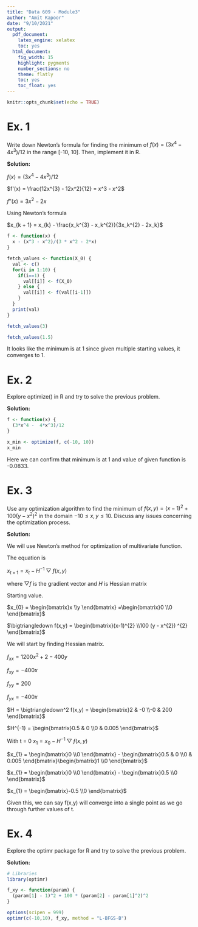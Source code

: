 ```yaml
---
title: "Data 609 - Module3"
author: "Amit Kapoor"
date: "9/10/2021"
output:
  pdf_document:
    latex_engine: xelatex
    toc: yes
  html_document:
    fig_width: 15
    highlight: pygments
    number_sections: no
    theme: flatly
    toc: yes
    toc_float: yes
---
```


```r
knitr::opts_chunk$set(echo = TRUE)
```



# Ex. 1
Write down Newton's formula for finding the minimum of $f(x) =  (3x^{4} -  4x^{3}) / 12$ in the range [-10, 10]. Then, implement it in R.

**Solution:**

$f(x) =  (3x^{4} -  4x^{3}) / 12$

$f'(x) = \frac{12x^{3} - 12x^2}{12} =  x^3 - x^2$

$f''(x) = 3x^2 - 2x$

Using Newton's formula

$x_{k  + 1} =  x_{k} -  \frac{x_k^{3} - x_k^{2}}{3x_k^{2} - 2x_k}$

```r

f <- function(x) {
  x - (x^3 - x^2)/(3 * x^2 - 2*x)
}

fetch_values <- function(X_0) {
  val <- c()
  for(i in 1:10) {
    if(i==1) {
      val[[i]] <- f(X_0)
    } else {
      val[[i]] <- f(val[[i-1]])
    }
  }
  print(val)
}

```


```r
fetch_values(3)
```


```r
fetch_values(1.5)
```


It looks like the minimum is at 1 since given multiple starting values, it converges to 1.




# Ex. 2
Explore optimize() in R and try to solve the previous problem.

**Solution:**

```r
f <- function(x) {
  (3*x^4 -  4*x^3)/12
}

x_min <- optimize(f, c(-10, 10))
x_min
```

Here we can confirm that minimum is at 1 and value of given function is -0.0833.


# Ex. 3 
Use any optimization algorithm to find the minimum of $f(x,y) =  (x-1)^{2} + 100 (y -  x^{2}) ^{2}$ in the domain $-10  \leq x,y  \leq 10.$ Discuss any issues concerning the optimization process.

**Solution:**

We will use Newton's method for optimization of multivariate function. 

The equation is

$x_{t + 1} =  x_{t} -  H^{-1}\bigtriangledown f(x,y)$

where $\bigtriangledown f$ is the gradient vector and $H$ is Hessian matrix

Starting value.

$x_{0} = \begin{bmatrix}x  \\y \end{bmatrix} =\begin{bmatrix}0  \\0 \end{bmatrix}$ 

$\bigtriangledown f(x,y) =  \begin{bmatrix}(x-1)^{2}  \\100 (y -  x^{2}) ^{2} \end{bmatrix}$

We will start by finding Hessian matrix.

$f_{xx} = 1200 x^{2} + 2 - 400y$

$f_{xy} = -400x$

$f_{yy} = 200$

$f_{yx} = -400x$

$H = \bigtriangledown^2 f(x,y) =  \begin{bmatrix}2 & -0  \\-0 & 200 \end{bmatrix}$ 

$H^{-1}  = \begin{bmatrix}0.5 & 0  \\0 & 0.005 \end{bmatrix}$ 

With t = 0 $x_{1} =  x_{0} -  H^{-1}\bigtriangledown f(x,y)$

$x_{1} =  \begin{bmatrix}0  \\0 \end{bmatrix} - \begin{bmatrix}0.5 & 0  \\0 & 0.005 \end{bmatrix}\begin{bmatrix}1  \\0 \end{bmatrix}$

$x_{1} =  \begin{bmatrix}0  \\0 \end{bmatrix} - \begin{bmatrix}0.5  \\0 \end{bmatrix}$

$x_{1} =  \begin{bmatrix}-0.5  \\0 \end{bmatrix}$

Given this, we can say f(x,y) will converge into a single point as we go through further values of t.


# Ex. 4
Explore the optimr package for R and try to solve the previous problem.

**Solution:**

```r
# Libraries
library(optimr)
```

```r

f_xy <- function(param) {
  (param[1] - 1)^2 + 100 * (param[2] - param[1]^2)^2
}

options(scipen = 999)
optimr(c(-10,10), f_xy, method = "L-BFGS-B")
```













